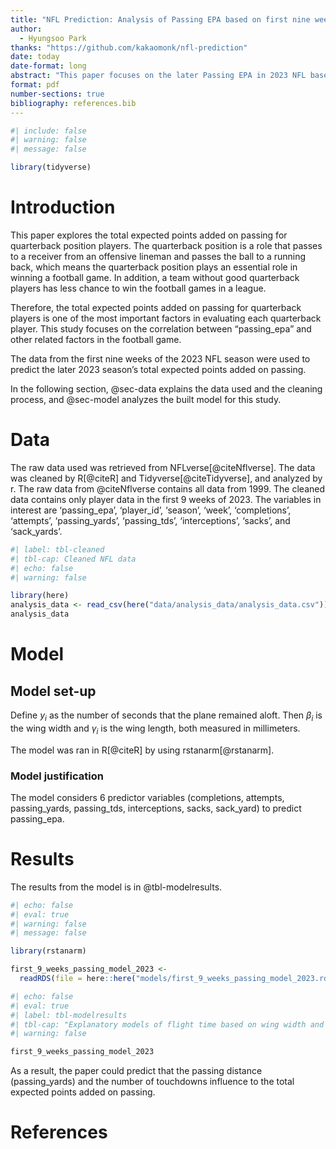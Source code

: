 ```yaml
---
title: "NFL Prediction: Analysis of Passing EPA based on first nine weeks"
author: 
  - Hyungsoo Park
thanks: "https://github.com/kakaomonk/nfl-prediction"
date: today
date-format: long
abstract: "This paper focuses on the later Passing EPA in 2023 NFL based on the first weeks league data."
format: pdf
number-sections: true
bibliography: references.bib
---
```


```r
#| include: false
#| warning: false
#| message: false

library(tidyverse)
```

# Introduction

This paper explores the total expected points added on passing for quarterback position players. The quarterback position is a role that passes to a receiver from an offensive lineman and passes the ball to a running back, which means the quarterback position plays an essential role in winning a football game. In addition, a team without good quarterback players has less chance to win the football games in a league.

Therefore, the total expected points added on passing for quarterback players is one of the most important factors in evaluating each quarterback player. This study focuses on the correlation between "passing_epa" and other related factors in the football game.

The data from the first nine weeks of the 2023 NFL season were used to predict the later 2023 season's total expected points added on passing.

In the following section, @sec-data explains the data used and the cleaning process, and @sec-model analyzes the built model for this study.

# Data {#sec-data}

The raw data used was retrieved from NFLverse[@citeNflverse]. The data was cleaned by R[@citeR] and Tidyverse[@citeTidyverse], and analyzed by r. The raw data from @citeNflverse contains all data from 1999. The cleaned data contains only player data in the first 9 weeks of 2023. The variables in interest are 'passing_epa', 'player_id', 'season', 'week', 'completions', 'attempts', 'passing_yards', 'passing_tds', 'interceptions', 'sacks', and 'sack_yards'.

```r
#| label: tbl-cleaned
#| tbl-cap: Cleaned NFL data
#| echo: false
#| warning: false

library(here)
analysis_data <- read_csv(here("data/analysis_data/analysis_data.csv"))
analysis_data
```

# Model {#sec-model}

## Model set-up

Define $y_i$ as the number of seconds that the plane remained aloft. Then $\beta_i$ is the wing width and $\gamma_i$ is the wing length, both measured in millimeters.

```{=tex}
\begin{align} 
y &= B_0 + B_{1} X_{completions} + B_{2} X_{attempts} + B_{3} X_{passing_yards} \\
&+ B_{4} X_{passing_tds} + B_{5} X_{interceptions} + B_{6} X_{sacks} + B_{7} X_{sack_yard}
\end{align}
```
The model was ran in R[@citeR] by using rstanarm[@rstanarm].

### Model justification

The model considers 6 predictor variables (completions, attempts, passing_yards, passing_tds, interceptions, sacks, sack_yard) to predict passing_epa.

# Results

The results from the model is in @tbl-modelresults.

```r
#| echo: false
#| eval: true
#| warning: false
#| message: false

library(rstanarm)

first_9_weeks_passing_model_2023 <-
  readRDS(file = here::here("models/first_9_weeks_passing_model_2023.rds"))
```

```r
#| echo: false
#| eval: true
#| label: tbl-modelresults
#| tbl-cap: "Explanatory models of flight time based on wing width and wing length"
#| warning: false

first_9_weeks_passing_model_2023
```

As a result, the paper could predict that the passing distance (passing_yards) and the number of touchdowns influence to the total expected points added on passing.

\newpage

# References
